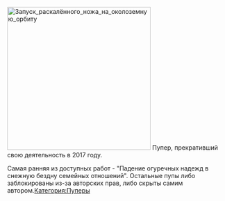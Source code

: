 {{Инфобокс для пуперов
|title2=nixhlestakov ‏
|другие_ники=
|image3=[[Файл:Nixhlestakov.jpg|thumb|left|200px]]
|сферы_творчества=RYTP, RYTPMV, Mash-up
|год_начала=
|image4=Пример
|имя_фамилия=
|дата_рождения=
|место_проживания=
|ссылки=
*[https://www.youtube.com/user/nixhlestakov/videos YouTube]
*[https://twitter.com/nixhlestakov Twitter]
*[https://vk.com/nixhlestakov ВКонтакте]
*[https://soundcloud.com/nixhlestakov SoundCloud]
}}
[[File:Запуск раскалённого ножа на околоземную орбиту|thumb|330x330px]]
Пупер, прекративший свою деятельность в 2017 году.

Самая ранняя из доступных работ - "Падение огуречных надежд в снежную бездну семейных отношений". Остальные пупы либо заблокированы из-за авторских прав, либо скрыты самим автором.[[Категория:Пуперы]]
